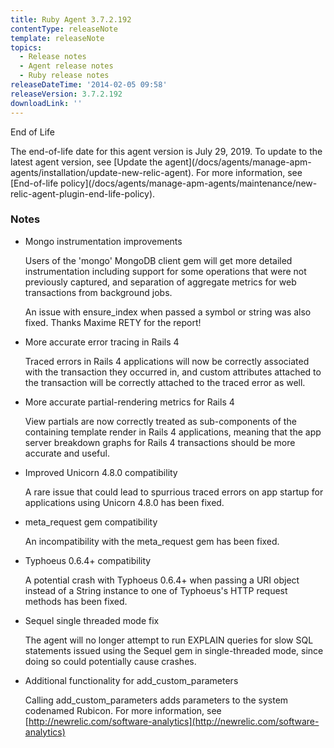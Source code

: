 ```yaml
---
title: Ruby Agent 3.7.2.192
contentType: releaseNote
template: releaseNote
topics:
  - Release notes
  - Agent release notes
  - Ruby release notes
releaseDateTime: '2014-02-05 09:58'
releaseVersion: 3.7.2.192
downloadLink: ''
---
```


End of Life

<Callout variant="important">
  The end-of-life date for this agent version is July 29, 2019. To update to the latest agent version, see [Update the agent](/docs/agents/manage-apm-agents/installation/update-new-relic-agent). For more information, see [End-of-life policy](/docs/agents/manage-apm-agents/maintenance/new-relic-agent-plugin-end-life-policy).
</Callout>

### Notes

* Mongo instrumentation improvements

  Users of the 'mongo' MongoDB client gem will get more detailed instrumentation including support for some operations that were not previously captured, and separation of aggregate metrics for web transactions from background jobs.

  An issue with ensure_index when passed a symbol or string was also fixed. Thanks Maxime RETY for the report!
* More accurate error tracing in Rails 4

  Traced errors in Rails 4 applications will now be correctly associated with the transaction they occurred in, and custom attributes attached to the transaction will be correctly attached to the traced error as well.
* More accurate partial-rendering metrics for Rails 4

  View partials are now correctly treated as sub-components of the containing template render in Rails 4 applications, meaning that the app server breakdown graphs for Rails 4 transactions should be more accurate and useful.
* Improved Unicorn 4.8.0 compatibility

  A rare issue that could lead to spurrious traced errors on app startup for applications using Unicorn 4.8.0 has been fixed.
* meta_request gem compatibility

  An incompatibility with the meta_request gem has been fixed.
* Typhoeus 0.6.4+ compatibility

  A potential crash with Typhoeus 0.6.4+ when passing a URI object instead of a String instance to one of Typhoeus's HTTP request methods has been fixed.
* Sequel single threaded mode fix

  The agent will no longer attempt to run EXPLAIN queries for slow SQL statements issued using the Sequel gem in single-threaded mode, since doing so could potentially cause crashes.
* Additional functionality for add_custom_parameters

  Calling add_custom_parameters adds parameters to the system codenamed Rubicon. For more information, see [http://newrelic.com/software-analytics](http://newrelic.com/software-analytics)
